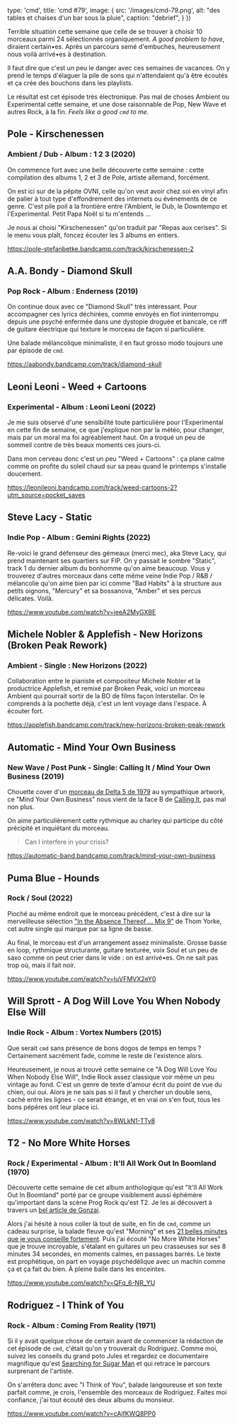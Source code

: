 
  type: 'cmd',
  title: 'cmd #79',
  image: {
    src: '/images/cmd-79.png',
    alt: "des tables et chaises d'un bar sous la pluie",
    caption: "debrief",
  }
})

Terrible situation cette semaine que celle de se trouver à choisir 10 morceaux
parmi 24 sélectionnés organiquement. _A good problem to have_, diraient
certain•es. Après un parcours semé d'embuches, heureusement nous voilà
arrivé•es à destination.

Il faut dire que c'est un peu le danger avec ces semaines de vacances. On y
prend le temps d'élaguer la pile de sons qui n'attendaient qu'à être écoutés et
ça crée des bouchons dans les playlists.

Le résultat est cet épisode très électronique. Pas mal de choses Ambient ou
Experimental cette semaine, et une dose raisonnable de Pop, New Wave et autres
Rock, à la fin. _Feels like a good `cmd` to me._



## Pole - Kirschenessen

### Ambient / Dub - Album : 1 2 3 (2020)

On commence fort avec une belle découverte cette semaine : cette compilation
des albums 1, 2 et 3 de Pole, artiste allemand, forcément.

On est ici sur de la pépite OVNI, celle qu'on veut avoir chez soi en vinyl afin
de palier à tout type d'effondrement des internets ou évènements de ce genre.
C'est pile poil à la frontière entre l'Ambient, le Dub, le Downtempo et
l'Experimental. Petit Papa Noël si tu m'entends ...

Je nous ai choisi "Kirschenessen" qu'on traduit par "Repas aux cerises". Si le
menu vous plaît, foncez écouter les 3 albums en entiers.

https://pole-stefanbetke.bandcamp.com/track/kirschenessen-2



## A.A. Bondy - Diamond Skull

### Pop Rock - Album : Enderness (2019)

On continue doux avec ce "Diamond Skull" très intéressant. Pour accompagner ces
lyrics déchirées, comme envoyés en flot ininterrompu depuis une psyché enfermée
dans une dystopie droguée et bancale, ce riff de guitare électrique qui texture
le morceau de façon si particulière.

Une balade mélancolique minimaliste, il en faut grosso modo toujours une par
épisode de `cmd`.

https://aabondy.bandcamp.com/track/diamond-skull



## Leoni Leoni - Weed + Cartoons

### Experimental - Album : Leoni Leoni (2022)

Je me suis observé d'une sensibilité toute particulière pour l'Experimental en
cette fin de semaine, ce que j'explique non par la météo, pour changer, mais
par un moral ma foi agréablement haut. On a troqué un peu de sommeil contre de
très beaux moments ces jours-ci.

Dans mon cerveau donc c'est un peu "Weed + Cartoons" : ça plane calme comme on
profite du soleil chaud sur sa peau quand le printemps s'installe doucement.

https://leonileoni.bandcamp.com/track/weed-cartoons-2?utm_source=pocket_saves



## Steve Lacy - Static

### Indie Pop - Album : Gemini Rights (2022)

Re-voici le grand défenseur des gémeaux (merci mec), aka Steve Lacy, qui prend
maintenant ses quartiers sur FIP. On y passait le sombre "Static", track 1 du
dernier album du bonhomme qu'on aime beaucoup. Vous y trouverez d'autres
morceaux dans cette même veine Indie Pop / R&B / mélancolie qu'on aime bien par
ici comme "Bad Habits" à la structure aux petits oignons, "Mercury" et sa
bossanova, "Amber" et ses percus délicates. Voilà.

https://www.youtube.com/watch?v=jeeA2MyGXBE



## Michele Nobler & Applefish - New Horizons (Broken Peak Rework)

### Ambient - Single : New Horizons (2022)

Collaboration entre le pianiste et compositeur Michele Nobler et la productrice
Applefish, et remixé par Broken Peak, voici un morceau Ambient qui pourrait
sortir de la BO de films façon Interstellar. On le comprends à la pochette
déjà, c'est un lent voyage dans l'espace. À écouter fort.

https://applefish.bandcamp.com/track/new-horizons-broken-peak-rework



## Automatic - Mind Your Own Business

### New Wave / Post Punk - Single: Calling It / Mind Your Own Business (2019)

Chouette cover d'un [morceau de Delta 5 de
1979](https://www.youtube.com/watch?v=V0icdCpZwe0) au sympathique artwork, ce
"Mind Your Own Business" nous vient de la face B de [Calling
It](https://automatic-band.bandcamp.com/track/calling-it), pas mal non plus.

On aime particulièrement cette rythmique au charley qui participe du côté
précipité et inquiétant du morceau.

> Can I interfere in your crisis?

https://automatic-band.bandcamp.com/track/mind-your-own-business



## Puma Blue - Hounds

### Rock / Soul (2022)

Pioché au même endroit que le morceau précédent, c'est à dire sur la
merveilleuse sélection ["In the Absence Thereof ... Mix
9"](https://radio.sonos.com/shows/in-the-absence-thereof-mix-9) de Thom Yorke,
cet autre single qui marque par sa ligne de basse.

Au final, le morceau est d'un arrangement assez minimaliste. Grosse basse en
loop, rythmique structurante, guitare texturée, voix Soul et un peu de saxo
comme on peut crier dans le vide : on est arrivé•es. On ne sait pas trop où,
mais il fait noir.

https://www.youtube.com/watch?v=IuVFMVX2eY0



## Will Sprott - A Dog Will Love You When Nobody Else Will

### Indie Rock - Album : Vortex Numbers (2015)

Que serait `cmd` sans présence de bons dogos de temps en temps ? Certainement
sacrément fade, comme le reste de l'existence alors.

Heureusement, je nous ai trouvé cette semaine ce "A Dog Will Love You When
Nobody Else Will", Indie Rock assez classique voir même un peu vintage au fond.
C'est un genre de texte d'amour écrit du point de vue du chien, oui oui. Alors
je ne sais pas si il faut y chercher un double sens, caché entre les lignes - ce
serait étrange, et en vrai on s'en fout, tous les bons pépères ont leur place
ici.

https://www.youtube.com/watch?v=8WLkN1-TTv8




## T2 - No More White Horses

### Rock / Experimental - Album : It'll All Work Out In Boomland (1970)

Découverte cette semaine de cet album anthologique qu'est "It'll All Work Out
In Boomland" porté par ce groupe visiblement aussi éphémère qu'important dans
la scène Prog Rock qu'est T2. Je les ai découvert à travers un [bel article de
Gonzai](https://gonzai.com/lhistoire-de-t2-le-groupe-oublie-de-chez-decca/?utm_source=pocket_saves).

Alors j'ai hésité à nous coller là tout de suite, en fin de `cmd`, comme un
cadeau surprise, la balade fleuve qu'est "Morning" et ses [21 belles minutes
que je vous conseille
fortement](https://music.youtube.com/watch?v=_ecvjVbevTU). Puis j'ai écouté "No
More White Horses" que je trouve incroyable, s'étalant en guitares un peu
crasseuses sur ses 8 minutes 34 secondes, en moments calmes, en passages barrés.
Le texte est prophétique, on part en voyage psychédélique avec un machin comme
ça et ça fait du bien. À pleine balle dans les enceintes.

https://www.youtube.com/watch?v=QFq_6-NR_YU



## Rodriguez - I Think of You

### Rock - Album : Coming From Reality (1971)

Si il y avait quelque chose de certain avant de commencer la rédaction de cet
épisode de `cmd`, c'était qu'on y trouverait du Rodriguez. Comme moi, suivez
les conseils du grand poto Jules et regardez ce documentaire magnifique qu'est
[Searching for Sugar Man](https://fr.wikipedia.org/wiki/Sugar_Man) et qui
retrace le parcours surprenant de l'artiste.

On s'arrêtera donc avec "I Think of You", balade langoureuse et son texte
parfait comme, je crois, l'ensemble des morceaux de Rodriguez. Faites moi
confiance, j'ai tout écouté des deux albums du monsieur.

https://www.youtube.com/watch?v=cAjfKWQ8PP0

